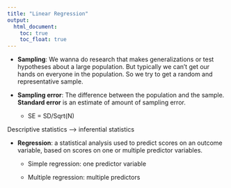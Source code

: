 ```yaml
---
title: "Linear Regression"
output: 
  html_document:
    toc: true
    toc_float: true
---
```


- **Sampling**: We wanna do research that makes generalizations or test hypotheses about a large population. But typically we can't get our hands on everyone in the population. So we try to get a random and representative sample.

- **Sampling error**: The difference between the population and the sample. **Standard error** is an estimate of amount of sampling error.

  - SE = SD/Sqrt(N)
  
Descriptive statistics --> inferential statistics

- **Regression**: a statistical analysis used to predict scores on an outcome variable, based on scores on one or multiple predictor variables.

  - Simple regression: one predictor variable 
  
  - Multiple regression: multiple predictors
  




